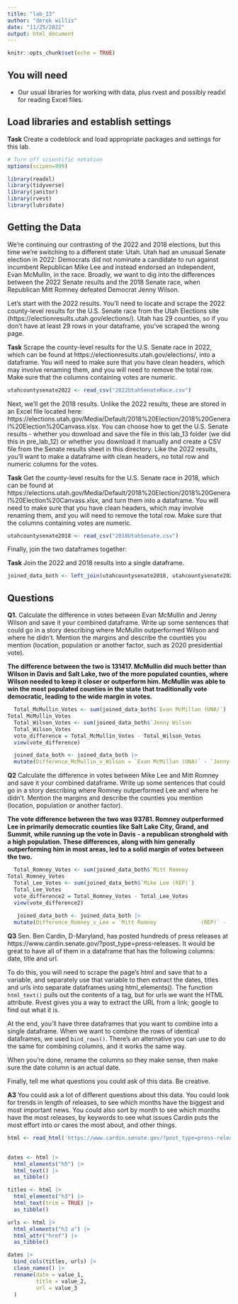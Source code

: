 ```yaml
---
title: "lab_13"
author: "derek willis"
date: "11/25/2022"
output: html_document
---
```


```r
knitr::opts_chunk$set(echo = TRUE)
```

## You will need

* Our usual libraries for working with data, plus rvest and possibly readxl for reading Excel files.

## Load libraries and establish settings

**Task** Create a codeblock and load appropriate packages and settings for this lab.

```r
# Turn off scientific notation
options(scipen=999)

library(readxl)
library(tidyverse)
library(janitor)
library(rvest)
library(lubridate)
```

## Getting the Data

We're continuing our contrasting of the 2022 and 2018 elections, but this time we're switching to a different state: Utah. Utah had an unusual Senate election in 2022: Democrats did not nominate a candidate to run against incumbent Republican Mike Lee and instead endorsed an independent, Evan McMullin, in the race. Broadly, we want to dig into the differences between the 2022 Senate results and the 2018 Senate race, when Republican Mitt Romney defeated Democrat Jenny Wilson.

Let's start with the 2022 results. You'll need to locate and scrape the 2022 county-level results for the U.S. Senate race from the Utah Elections site (https://electionresults.utah.gov/elections/). Utah has 29 counties, so if you don't have at least 29 rows in your dataframe, you've scraped the wrong page.

**Task** Scrape the county-level results for the U.S. Senate race in 2022, which can be found at https://electionresults.utah.gov/elections/, into a dataframe. You will need to make sure that you have clean headers, which may involve renaming them, and you will need to remove the total row. Make sure that the columns containing votes are numeric.

```r
utahcountysenate2022 <- read_csv("2022UtahSenateRace.csv")
```

Next, we'll get the 2018 results. Unlike the 2022 results, these are stored in an Excel file located here: https://elections.utah.gov/Media/Default/2018%20Election/2018%20General%20Election%20Canvass.xlsx. You can choose how to get the U.S. Senate results - whether you download and save the file in this lab_13 folder (we did this in pre_lab_12) or whether you download it manually and create a CSV file from the Senate results sheet in this directory. Like the 2022 results, you'll want to make a dataframe with clean headers, no total row and numeric columns for the votes.

**Task** Get the county-level results for the U.S. Senate race in 2018, which can be found at https://elections.utah.gov/Media/Default/2018%20Election/2018%20General%20Election%20Canvass.xlsx, and turn them into a dataframe. You will need to make sure that you have clean headers, which may involve renaming them, and you will need to remove the total row. Make sure that the columns containing votes are numeric.

```r
utahcountysenate2018 <- read_csv("2018UtahSenate.csv")

```

Finally, join the two dataframes together:

**Task** Join the 2022 and 2018 results into a single dataframe.

```r
joined_data_both <- left_join(utahcountysenate2018, utahcountysenate2022, by = "County")
```

## Questions

**Q1.** Calculate the difference in votes between Evan McMullin and Jenny Wilson and save it your combined dataframe. Write up some sentences that could go in a story describing where McMullin outperformed Wilson and where he didn't. Mention the margins and describe the counties you mention (location, population or another factor, such as 2020 presidential vote).

**The difference between the two is 131417. McMullin did much better than Wilson in Davis and Salt Lake, two of the more populated counties, where Wilson needed to keep it closer or outperform him. McMullin was able to win the most populated counties in the state that traditionally vote democratic, leading to the wide margin in votes. ** 

```r

  Total_McMullin_Votes <- sum(joined_data_both$`Evan McMillan (UNA)`) 
Total_McMullin_Votes
  Total_Wilson_Votes <- sum(joined_data_both$`Jenny Wilson              (DEM)`)
  Total_Wilson_Votes
  vote_difference = Total_McMullin_Votes - Total_Wilson_Votes
  view(vote_difference)

  joined_data_both <- joined_data_both |>
  mutate(Difference_McMullin_v_Wilson = `Evan McMillan (UNA)` - `Jenny Wilson              (DEM)`)

```

**Q2** Calculate the difference in votes between Mike Lee and Mitt Romney and save it your combined dataframe. Write up some sentences that could go in a story describing where Romney outperformed Lee and where he didn't. Mention the margins and describe the counties you mention (location, population or another factor).

**The vote difference between the two was 93781. Romney outperformed Lee in primarily democratic counties like Salt Lake City, Grand, and Summit, while running up the vote in Davis - a republican stronghold with a high population. These differences, along with him generally outperforming him in most areas, led to a solid margin of votes between the two.  ** 

```r
  Total_Romney_Votes <- sum(joined_data_both$`Mitt Romney              (REP)`) 
Total_Romney_Votes
  Total_Lee_Votes <- sum(joined_data_both$`Mike Lee (REP)`)
  Total_Lee_Votes
  vote_difference2 = Total_Romney_Votes - Total_Lee_Votes
  view(vote_difference2)
  
   joined_data_both <- joined_data_both |>
  mutate(Difference_Romney_v_Lee = `Mitt Romney              (REP)` - `Mike Lee (REP)`)
```

**Q3** Sen. Ben Cardin, D-Maryland, has posted hundreds of press releases at https://www.cardin.senate.gov/?post_type=press-releases. It would be great to have all of them in a dataframe that has the following columns: date, title and url.

To do this, you will need to scrape the page's html and save that to a variable, and separately use that variable to then extract the dates, titles and urls into separate dataframes using html_elements(). The function `html_text()` pulls out the contents of a tag, but for urls we want the HTML attribute. Rvest gives you a way to extract the URL from a link; google to find out what it is.

At the end, you'll have three dataframes that you want to combine into a single dataframe. When we want to combine the rows of identical dataframes, we used `bind_rows()`. There's an alternative you can use to do the same for combining columns, and it works the same way.

When you're done, rename the columns so they make sense, then make sure the date column is an actual date.

Finally, tell me what questions you could ask of this data. Be creative.

**A3** 
You could ask a lot of different questions about this data. You could look for trends in length of releases, to see which months have the biggest and most important news. You could also sort by month to see which months have the most releases, by keywords to see what issues Cardin puts the most effort into or cares the most about, and other things. 
```r
html <- read_html('https://www.cardin.senate.gov/?post_type=press-releases')
 

dates <- html |>
  html_elements("h5") |>
  html_text() |>
  as_tibble()

titles <- html |>
  html_elements("h3") |>
  html_text(trim = TRUE) |>
  as_tibble()

urls <- html |>
  html_elements("h3 a") |>
  html_attr("href") |>
  as_tibble()

dates |>
  bind_cols(titles, urls) |>
  clean_names() |>
  rename(date = value_1, 
         title = value_2, 
         url = value_3
  )
```

